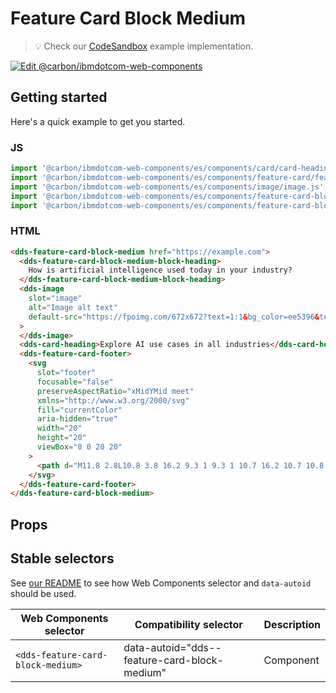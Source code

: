 
# Feature Card Block Medium

> 💡 Check our
> [CodeSandbox](https://githubbox.com/carbon-design-system/carbon-for-ibm-dotcom/tree/master/packages/web-components/examples/codesandbox/components/feature-card-block-medium)
> example implementation.

[![Edit @carbon/ibmdotcom-web-components](https://codesandbox.io/static/img/play-codesandbox.svg)](https://githubbox.com/carbon-design-system/carbon-for-ibm-dotcom/tree/master/packages/web-components/examples/codesandbox/components/feature-card-block-medium)

## Getting started

Here's a quick example to get you started.

### JS

```javascript
import '@carbon/ibmdotcom-web-components/es/components/card/card-heading.js';
import '@carbon/ibmdotcom-web-components/es/components/feature-card/feature-card-footer.js';
import '@carbon/ibmdotcom-web-components/es/components/image/image.js';
import '@carbon/ibmdotcom-web-components/es/components/feature-card-block-medium/feature-card-block-medium.js';
import '@carbon/ibmdotcom-web-components/es/components/feature-card-block-medium/feature-card-block-medium-block-heading.js';
```

### HTML

```html
<dds-feature-card-block-medium href="https://example.com">
  <dds-feature-card-block-medium-block-heading>
    How is artificial intelligence used today in your industry?
  </dds-feature-card-block-medium-block-heading>
  <dds-image
    slot="image"
    alt="Image alt text"
    default-src="https://fpoimg.com/672x672?text=1:1&bg_color=ee5396&text_color=161616/ee5396/161616&amp;amp;text=1x1"
  >
  </dds-image>
  <dds-card-heading>Explore AI use cases in all industries</dds-card-heading>
  <dds-feature-card-footer>
    <svg
      slot="footer"
      focusable="false"
      preserveAspectRatio="xMidYMid meet"
      xmlns="http://www.w3.org/2000/svg"
      fill="currentColor"
      aria-hidden="true"
      width="20"
      height="20"
      viewBox="0 0 20 20"
    >
      <path d="M11.8 2.8L10.8 3.8 16.2 9.3 1 9.3 1 10.7 16.2 10.7 10.8 16.2 11.8 17.2 19 10z"></path>
    </svg>
  </dds-feature-card-footer>
</dds-feature-card-block-medium>
```

## Props

<Props of="dds-feature-card-block-medium" />

## Stable selectors

See [our README](https://github.com/carbon-design-system/carbon-for-ibm-dotcom/tree/master/packages/web-components#stable-selectors-for-analytics-and-integratione2e-testing-in-web-components) to see how Web Components selector and `data-autoid` should be used.

| Web Components selector           | Compatibility selector                       | Description |
| --------------------------------- | -------------------------------------------- | ----------- |
| `<dds-feature-card-block-medium>` | data-autoid="dds--feature-card-block-medium" | Component   |


<Description markdown={contributing} />
